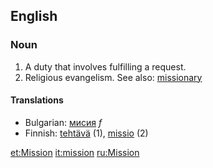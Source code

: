 ==English==

===Noun===
#A duty that involves fulfilling a request.
#Religious evangelism.  See also: [[missionary]]

====Translations====
* Bulgarian: [[мисия]] ''f''
*Finnish: [[tehtävä]] (1), [[missio]] (2)

[[et:Mission]]
[[it:mission]]
[[ru:Mission]]